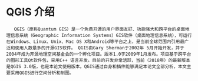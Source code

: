 # QGIS 介绍 {#qgis}
       QGIS（原称Quantum GIS）是一个免费开源的用户界面友好、功能强大和跨平台的桌面地理信息系统（Geographic Information Systems）GIS软件（桌面地理信息系统），可运行在Windows、Linux、Unix、Mac OS X和Android等平台之上，是当前全球范围内引用最广泛和使用人数最多的开源GIS软件。 QGIS由Gary Sherman于2002年 5月开始开发，并于2004年成为开源地理空间基金会的一个孵化项目。版本1.0于2009年1月发布。项目基于跨平台的图形工具Qt软件包，采用C++ 语言开发。目前的开发非常活跃，当前（2018年）的最新版本是QGIS 3.0版，也是本论文使用版本。QGIS通过自身和插件能够满足本论文全部分析，本文主要采用QGIS进行空间分析和制图。

## 